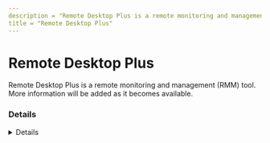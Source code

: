 ```yaml
---
description = "Remote Desktop Plus is a remote monitoring and management (RMM) tool. More information will be added as it becomes available."
title = "Remote Desktop Plus"
---
```




# Remote Desktop Plus

Remote Desktop Plus is a remote monitoring and management (RMM) tool. More information will be added as it becomes available.

### Details
<Details author={""}
         category={""}
         created={""}
         website={""}
         lastModified={"2/9/2024"}
         privileges={""}
         free={ false }
         verification={ false }
/>

#### Installation Paths
<Card code={ ["rdp.exe"] }/>





### Forensic Artifacts




#### Network Artifacts
<EuiSpacer size="xl"/>
<NetworkArtifactsTable data={ [{"Description": "Known remote domains", "Domains": ["donkz.nl"], "Ports": []}] }/>




### Detections
- Detects potential network activity of Remote Desktop Plus RMM tool
  - [Sigma Rule](https://github.com/magicsword-io/LOLRMM/blob/main/detections/sigma/remote_desktop_plus_network_sigma.yml)
- Detects potential processes activity of Remote Desktop Plus RMM tool
  - [Sigma Rule](https://github.com/magicsword-io/LOLRMM/blob/main/detections/sigma/remote_desktop_plus_processes_sigma.yml)

### References
- [https://www.donkz.nl/](https://www.donkz.nl/)

